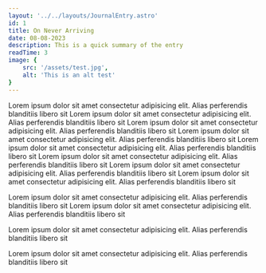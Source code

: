 ```yaml
---
layout: '../../layouts/JournalEntry.astro'
id: 1
title: On Never Arriving
date: 08-08-2023
description: This is a quick summary of the entry
readTime: 3
image: {
	src: '/assets/test.jpg',
	alt: 'This is an alt test'
}
---
```


Lorem ipsum dolor sit amet consectetur adipisicing elit. Alias perferendis blanditiis libero sit Lorem ipsum dolor sit amet consectetur adipisicing elit. Alias perferendis blanditiis libero sit Lorem ipsum dolor sit amet consectetur adipisicing elit. Alias perferendis blanditiis libero sit Lorem ipsum dolor sit amet consectetur adipisicing elit. Alias perferendis blanditiis libero sit Lorem ipsum dolor sit amet consectetur adipisicing elit. Alias perferendis blanditiis libero sit Lorem ipsum dolor sit amet consectetur adipisicing elit. Alias perferendis blanditiis libero sit Lorem ipsum dolor sit amet consectetur adipisicing elit. Alias perferendis blanditiis libero sit Lorem ipsum dolor sit amet consectetur adipisicing elit. Alias perferendis blanditiis libero sit 

Lorem ipsum dolor sit amet consectetur adipisicing elit. Alias perferendis blanditiis libero sit Lorem ipsum dolor sit amet consectetur adipisicing elit. Alias perferendis blanditiis libero sit

Lorem ipsum dolor sit amet consectetur adipisicing elit. Alias perferendis blanditiis libero sit 


Lorem ipsum dolor sit amet consectetur adipisicing elit. Alias perferendis blanditiis libero sit
